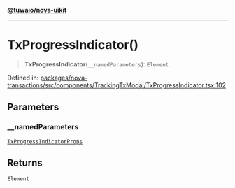 [**@tuwaio/nova-uikit**](../../../README.md)

***

# TxProgressIndicator()

> **TxProgressIndicator**(`__namedParameters`): `Element`

Defined in: [packages/nova-transactions/src/components/TrackingTxModal/TxProgressIndicator.tsx:102](https://github.com/TuwaIO/nova-uikit/blob/7f0ff6ef37314bbc0683c9566de3b0a1bfe718dc/packages/nova-transactions/src/components/TrackingTxModal/TxProgressIndicator.tsx#L102)

## Parameters

### \_\_namedParameters

[`TxProgressIndicatorProps`](../interfaces/TxProgressIndicatorProps.md)

## Returns

`Element`

